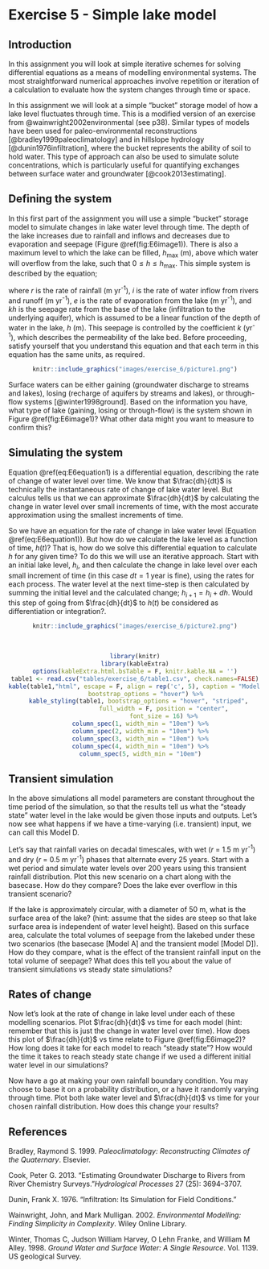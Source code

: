 # Exercise 5 - Simple lake model {#E6_1 .unnumbered}

## Introduction {#E6_2 .unnumbered}

In this assignment you will look at simple iterative schemes for solving differential equations as a means of modelling environmental systems. The most straightforward numerical approaches involve repetition or iteration of a calculation to evaluate how the system changes through time or space.

In this assignment we will look at a simple "bucket" storage model of how a lake level fluctuates through time. This is a modified version of an exercise from @wainwright2002environmental (see p38). Similar types of models have been used for paleo-environmental reconstructions [@bradley1999paleoclimatology] and in hillslope hydrology [@dunin1976infiltration], where the bucket represents the ability of soil to hold water. This type of approach can also be used to simulate solute concentrations, which is particularly useful for quantifying exchanges between surface water and groundwater [@cook2013estimating].

## Defining the system {#E6_3 .unnumbered}

In this first part of the assignment you will use a simple "bucket" storage model to simulate changes in lake water level through time. The depth of the lake increases due to rainfall and inflows and decreases due to evaporation and seepage (Figure \@ref(fig:E6image1)). There is also a maximum level to which the lake can be filled, $h_{\text{max}}$ (m), above which water will overflow from the lake, such that $0\le h\le h_{\text{max}}$. This simple system is described by the equation;

```{=tex}
\begin{equation}
\frac{dh}{dt}= r+i-e-kh
(\#eq:E6equation1)
\end{equation}
```
where $r$ is the rate of rainfall (m yr^-1^), $i$ is the rate of water inflow from rivers and runoff (m yr^-1^), $e$ is the rate of evaporation from the lake (m yr^-1^), and $kh$ is the seepage rate from the base of the lake (infiltration to the underlying aquifer), which is assumed to be a linear function of the depth of water in the lake, $h$ (m). This seepage is controlled by the coefficient $k$ (yr^-1^), which describes the permeability of the lake bed. Before proceeding, satisfy yourself that you understand this equation and that each term in this equation has the same units, as required.

<center>

```r
knitr::include_graphics("images/exercise_6/picture1.png")
```

</center>

Surface waters can be either gaining (groundwater discharge to streams and lakes), losing (recharge of aquifers by streams and lakes), or through-flow systems [@winter1998ground]. Based on the information you have, what type of lake (gaining, losing or through-flow) is the system shown in Figure \@ref(fig:E6image1)? What other data might you want to measure to confirm this?

## Simulating the system {#E6_4 .unnumbered}

Equation \@ref(eq:E6equation1) is a differential equation, describing the rate of change of water level over time. We know that $\frac{dh}{dt}$ is technically the instantaneous rate of change of lake water level. But calculus tells us that we can approximate $\frac{dh}{dt}$ by calculating the change in water level over small increments of time, with the most accurate approximation using the smallest increments of time.

So we have an equation for the rate of change in lake water level (Equation \@ref(eq:E6equation1)). But how do we calculate the lake level as a function of time, $h(t)$? That is, how do we solve this differential equation to calculate $h$ for any given time? To do this we will use an iterative approach. Start with an initial lake level, $h_{i}$, and then calculate the change in lake level over each small increment of time (in this case $dt = 1$ year is fine), using the rates for each process. The water level at the next time-step is then calculated by summing the initial level and the calculated change; $h_{i+1} = h_{i} + dh$. Would this step of going from $\frac{dh}{dt}$ to $h(t)$ be considered as differentiation or integration?.

<center>

```r
knitr::include_graphics("images/exercise_6/picture2.png")
```

</center>

<br>

<center>

```r
library(knitr)
library(kableExtra)
options(kableExtra.html.bsTable = F, knitr.kable.NA = '')
table1 <- read.csv("tables/exercise_6/table1.csv", check.names=FALSE)
kable(table1,"html", escape = F, align = rep('c', 5), caption = "Model parameters for lake level simulations shown in Figure 2.",
      bootstrap_options = "hover") %>%
  kable_styling(table1, bootstrap_options = "hover", "striped",
                full_width = F, position = "center",
                font_size = 16) %>%
   column_spec(1, width_min = "10em") %>%
   column_spec(2, width_min = "10em") %>%
   column_spec(3, width_min = "10em") %>%
   column_spec(4, width_min = "10em") %>%
   column_spec(5, width_min = "10em")
```

</center>

## Transient simulation {#E6_5 .unnumbered}

In the above simulations all model parameters are constant throughout the time period of the simulation, so that the results tell us what the "steady state" water level in the lake would be given those inputs and outputs. Let's now see what happens if we have a time-varying (i.e. transient) input, we can call this Model D.

Let's say that rainfall varies on decadal timescales, with wet ($r$ = 1.5 m yr^-1^) and dry ($r$ = 0.5 m yr^-1^) phases that alternate every 25 years. Start with a wet period and simulate water levels over 200 years using this transient rainfall distribution. Plot this new scenario on a chart along with the basecase. How do they compare? Does the lake ever overflow in this transient scenario?

If the lake is approximately circular, with a diameter of 50 m, what is the surface area of the lake? (hint: assume that the sides are steep so that lake surface area is independent of water level height). Based on this surface area, calculate the total volumes of seepage from the lakebed under these two scenarios (the basecase [Model A] and the transient model [Model D]). How do they compare, what is the effect of the transient rainfall input on the total volume of seepage? What does this tell you about the value of transient simulations vs steady state simulations?

## Rates of change {#E6_6 .unnumbered}

Now let's look at the rate of change in lake level under each of these modelling scenarios. Plot $\frac{dh}{dt}$ vs time for each model (hint: remember that this is just the change in water level over time). How does this plot of $\frac{dh}{dt}$ vs time relate to Figure \@ref(fig:E6image2)? How long does it take for each model to reach "steady state"? How would the time it takes to reach steady state change if we used a different initial water level in our simulations?

Now have a go at making your own rainfall boundary condition. You may choose to base it on a probability distribution, or a have it randomly varying through time. Plot both lake water level and $\frac{dh}{dt}$ vs time for your chosen rainfall distribution. How does this change your results?

## References {.unnumbered}

Bradley, Raymond S. 1999. *Paleoclimatology: Reconstructing Climates of the Quaternary*. Elsevier.

Cook, Peter G. 2013. "Estimating Groundwater Discharge to Rivers from River Chemistry Surveys."*Hydrological Processes* 27 (25): 3694--3707.

Dunin, Frank X. 1976. "Infiltration: Its Simulation for Field Conditions."

Wainwright, John, and Mark Mulligan. 2002. *Environmental Modelling: Finding Simplicity in Complexity*. Wiley Online Library.

Winter, Thomas C, Judson William Harvey, O Lehn Franke, and William M Alley. 1998. *Ground Water and Surface Water: A Single Resource*. Vol. 1139. US geological Survey.
